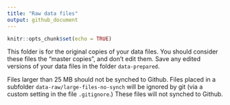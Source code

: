 ```yaml
---
title: "Raw data files"
output: github_document
---
```


```r
knitr::opts_chunk$set(echo = TRUE)
```

This folder is for the original copies of your data files. You should consider these files the "master copies", and don't edit them. Save any edited versions of your data files in the folder `data-prepared`.

Files larger than 25 MB should not be synched to Github. Files placed in a subfolder `data-raw/large-files-no-synch` will be ignored by git (via a custom setting in the file `.gitignore`.) These files will not synched to Github.